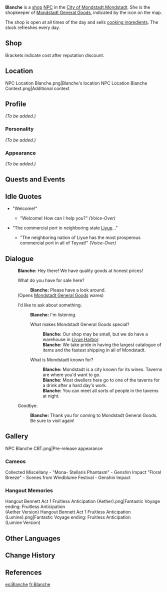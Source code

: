 {{Meta
<!-- REMOVE THIS TEMPLATE AFTER ADDING MISSING INFO -->
|missing_NPC_profile  = yes
}}
{{Character Infobox
|type             = NPC
|image            = NPC Blanche.png
|region           = Mondstadt
|affiliation      = Mondstadt General Goods
|title            = Shopkeeper, Mondstadt General Goods
|voiceEN          = [[imdb:nm7116087|Christie Cate]]<ref>Email: [[:File:Email Christie Cate NPC Confirmation.png|EN VA Self Announcement]]</ref><!--this ref is very borderline invalid, should be replaced whenever possible by a better public source-->
}}
'''Blanche''' is a [[shop]] [[NPC]] in the [[City of Mondstadt]],[[Mondstadt]]. She is the shopkeeper of [[Mondstadt General Goods]], indicated by the {{DIcon|GeneralGoods}} icon on the map.

The shop is open at all times of the day and sells [[Cooking Ingredient|cooking ingredients]]. The stock refreshes every day.

==Shop==
{{Shop/Header|note=Refreshes|total=1|vendor=Blanche}}
{{Shop|Salt|60|100|discount=50|note=Daily|total=1}}
{{Shop|Pepper|80|100|discount=70|note=Daily|total=1}}
{{Shop|Onion|80|100|discount=70|note=Daily|total=1}}
{{Shop|Milk|100|100|discount=90|note=Daily|total=1}}
{{Shop|Tomato|120|100|discount=105|note=Daily|total=1}}
{{Shop|Cabbage|120|100|discount=105|note=Daily|total=1}}
{{Shop|Potato|120|100|discount=105|note=Daily|total=1}}
{{Shop|Wheat|100|100|discount=90|note=Daily|total=1}}
{{Shop/Footer|note=&#32;|total=78,000<br />(68,500)}}
Brackets indicate cost after reputation discount.

==Location==
<gallery hideaddbutton="true" captionalign="center">
NPC Location Blanche.png|Blanche's location
NPC Location Blanche Context.png|Additional context
</gallery>

==Profile==
<!--detailed story/lore information goes here-->
''(To be added.)''

===Personality===
''(To be added.)''

===Appearance===
''(To be added.)''

==Quests and Events==
{{Quest Appearances}}

==Idle Quotes==
* "Welcome!"
** {{A|VO Blanche 01.ogg}} "Welcome! How can I help you?" ''(Voice-Over)''
* "The commercial port in neighboring state [[Liyue]]..."
** {{A|VO Blanche 02.ogg}} "The neighboring nation of Liyue has the most prosperous commercial port in all of Teyvat!" ''(Voice-Over)''

==Dialogue==
{{Dialogue start}}
:'''Blanche:''' Hey there! We have quality goods at honest prices!
:{{DIcon|GeneralGoods}} What do you have for sale here?
::'''Blanche:''' Please have a look around.
:;(Opens [[Mondstadt General Goods]] wares)
:{{DIcon}} I'd like to ask about something.
::'''Blanche:''' I'm listening.
::{{DIcon}} What makes Mondstadt General Goods special?
:::'''Blanche:''' Our shop may be small, but we do have a warehouse in [[Liyue Harbor]].
:::'''Blanche:''' We take pride in having the largest catalogue of items and the fastest shipping in all of Mondstadt.
::{{DIcon}} What is Mondstadt known for?
:::'''Blanche:''' Mondstadt is a city known for its wines. Taverns are where you'd want to go.
:::'''Blanche:''' Most dwellers here go to one of the taverns for a drink after a hard day's work.
:::'''Blanche:''' You can meet all sorts of people in the taverns at night.
:{{DIcon}} Goodbye.
::'''Blanche:''' Thank you for coming to Mondstadt General Goods. Be sure to visit again!
{{Dialogue end}}
<!--
==Trivia==-->

==Gallery==
<gallery hideaddbutton="true" captionalign="center">
NPC Blanche CBT.png|Pre-release appearance
</gallery>

===Cameos===
<gallery hideaddbutton="true" captionalign="center">
Collected Miscellany - "Mona- Stellaris Phantasm" - Genshin Impact
"Floral Breeze" - Scenes from Windblume Festival - Genshin Impact
</gallery>

===Hangout Memories===
<gallery hideaddbutton="true" captionalign="center">
Hangout Bennett Act 1 Fruitless Anticipation (Aether).png|Fantastic Voyage ending: Fruitless Anticipation<br />(Aether Version)
Hangout Bennett Act 1 Fruitless Anticipation (Lumine).png|Fantastic Voyage ending: Fruitless Anticipation<br />(Lumine Version)
</gallery>

==Other Languages==
{{Other Languages|default_hidden = 1
|en      = Blanche
|zhs     = 布兰琪
|zhs_rm  = Bùlánqí
|zht     = 布蘭琪
|zht_rm  = Bùlánqí
|ja      = ブランシュ
|ja_rm   = Buranshu
|ko      = 블랑키
|ko_rm   = Beullangki
|es      = Blanche
|fr      = Blanche
|ru      = Бланш
|th      = Blanche
|vi      = Blanche
|de      = Blanche
|id      = Blanche
|pt      = Blanche
}}

==Change History==
{{Change History|1.0}}

==References==
{{Reflist}}

[[es:Blanche]]
[[fr:Blanche]]